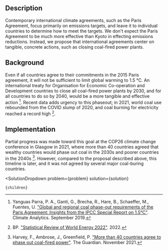 

## Description

Contemporary international climate agreements, such as the Paris Agreement, focus primarily on emissions targets, and leave it to individual countries to determine how to meet the targets. We don't expect the Paris Agreement to be much more effective than Kyoto in effecting emissions reductions. Instead, we propose that international agreements center on tangible, concrete actions, such as closing coal-fired power plants.

## Background

Even if all countries agree to their commitments in the 2015 Paris agreement, it will not be sufficient to limit global warming to 1.5 °C. An international treaty for Organisation for Economic Co-operation and Development countries to close all coal-fired power plants by 2030, and for all countries to do so by 2040, would be a more tangible and effective action [^"23"]. Recent data adds urgency to this phaseout; in 2021, world coal use rebounded from the COVID slump of 2020, and coal burning for electricity reached a record high [^"5"].

## Implementation

Partial progress was made toward this goal at the COP26 climate change conference in Glasgow in 2021, where more than 40 countries agreed that wealthy countries would phase out coal in the 2030s and poorer countries in the 2040s [^"11"]. However, compared to the proposal described above, this timeline is later, and it was not agreed by several major coal-buring countries.

[^"5"]: BP. ["Statistical Review of World Energy 2022"](https://www.bp.com/en/global/corporate/energy-economics/statistical-review-of-world-energy.html). 2022.

[^"11"]: Harvey, F., Ambrose, J., Greenfield, P. ["More than 40 countries agree to phase out coal-fired power"](https://www.theguardian.com/environment/2021/nov/03/more-than-40-countries-agree-to-phase-out-coal-fired-power). The Guardian. November 2021.

[^"23"]: Yanguas Parra, P. A., Ganti, G., Brecha, R., Hare, B., Schaeffer, M., Fuentes, U. ["Global and regional coal phase-out requirements of the Paris Agreement: Insights from the IPCC Special Report on 1.5°C"](https://climateanalytics.org/publications/2019/coal-phase-out-insights-from-the-ipcc-special-report-on-15c-and-global-trends-since-2015/). Climate Analytics. September 2019.

  <SolutionDropdown 
    problem={problem} 
    solution={solution}
  >
    {children}
  </SolutionDropdown>